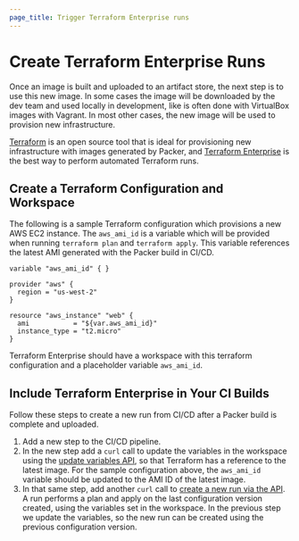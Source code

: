 ```yaml
---
page_title: Trigger Terraform Enterprise runs
---
```


# Create Terraform Enterprise Runs

Once an image is built and uploaded to an artifact store, the next step is to
use this new image. In some cases the image will be downloaded by the dev team
and used locally in development, like is often done with VirtualBox images with
Vagrant. In most other cases, the new image will be used to provision new
infrastructure.

[Terraform](https://www.terraform.io/) is an open source tool that is ideal for
provisioning new infrastructure with images generated by Packer, and [Terraform
Enterprise](https://www.hashicorp.com/products/terraform/) is the best way to
perform automated Terraform runs.

## Create a Terraform Configuration and Workspace

The following is a sample Terraform configuration which provisions a new AWS
EC2 instance. The `aws_ami_id` is a variable which will be provided when
running `terraform plan` and `terraform apply`. This variable references the
latest AMI generated with the Packer build in CI/CD.

```hcl
variable "aws_ami_id" { }

provider "aws" {
  region = "us-west-2"
}

resource "aws_instance" "web" {
  ami           = "${var.aws_ami_id}"
  instance_type = "t2.micro"
}
```

Terraform Enterprise should have a workspace with this terraform configuration
and a placeholder variable `aws_ami_id`.

## Include Terraform Enterprise in Your CI Builds

Follow these steps to create a new run from CI/CD after a Packer build is
complete and uploaded.

1. Add a new step to the CI/CD pipeline.
2. In the new step add a `curl` call to update the variables in the workspace
   using the [update variables
   API](/terraform/docs/enterprise/api/variables#update-variables),
   so that Terraform has a reference to the latest image. For the sample
   configuration above, the `aws_ami_id` variable should be updated to the AMI
   ID of the latest image.
3. In that same step, add another `curl` call to [create a new run via the
   API](/terraform/docs/enterprise/api/run#create-a-run).
   A run performs a plan and apply on the last configuration version created,
   using the variables set in the workspace. In the previous step we update the
   variables, so the new run can be created using the previous configuration
   version.

